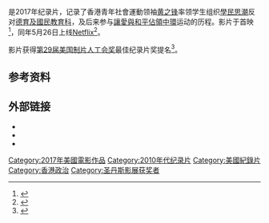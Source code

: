 {{NoteTA
|T=zh-hans:黄之锋：青年人物对抗超级强权;zh-hant:黃之鋒：熱血青年 vs. 超級強權;
}}

{{作品名称|name=''Joshua: Teenager vs. Superpower''|sg=黄之锋：青年人物对抗超级强权|hk=黃之鋒：熱血青年 vs. 超級強權|equiv-tw=hk}}是2017年纪录片，记录了香港青年社會運動领袖[[黄之锋|黄之锋]]率领学生组织[[學民思潮|學民思潮]]反对[[德育及國民教育科|德育及國民教育科]]，及后来参与[[讓愛與和平佔領中環|讓愛與和平佔領中環]]运动的历程。影片于{{le|2017年圣丹斯电影节|2017 Sundance Film Festival}}首映<ref>{{cite web |last1=Siegel |first1=Tatiana |title=Sundance: Netflix Nabs China Doc 'Joshua: Teenager Vs. Superpower' (Exclusive) |url=http://www.hollywoodreporter.com/news/sundance-netflix-nabs-china-doc-joshua-teenager-superpower-967749 |website=The Hollywood Reporter |accessdate=2020-07-13 |date=2017-01-23}}</ref>，同年5月26日上线[[Netflix|Netflix]]<ref>{{Cite news|url=http://www.scmp.com/news/hong-kong/politics/article/2092265/netflix-releases-trailer-documentary-about-hong-kong-pro|title=Netflix releases trailer for documentary about Hong Kong pro-democracy activist Joshua Wong|last=Singh|first=Harminder|date=2017-05-02|work=South China Morning Post|access-date=2017-05-02}}</ref>。

影片获得[[第29届美国制片人工会奖|第29届美国制片人工会奖]]最佳纪录片奖提名<ref>{{cite web |last1=Fowler |first1=Evan |title=Matthew Torne's 'Last Exit to Kai Tak' captures the underlying betrayal of Hong Kong by its political system |url=https://www.hongkongfp.com/2018/10/20/matthew-tornes-last-exit-kai-tak-captures-underlying-betrayal-hong-kong-political-system/ |website=Hong Kong Free Press |accessdate=2020-07-13 |date=2018-10-20}}</ref>。

== 参考资料 ==
{{reflist}}

== 外部链接 ==
* {{youtube|7lN9_mQq2mQ|官方宣传片}}
* {{IMDb title|id=tt6333072}}
* {{Rotten Tomatoes|joshua_teenager_vs_superpower}}

{{Netflix已上映電影與紀錄片}}

[[Category:2017年美國電影作品|Category:2017年美國電影作品]]
[[Category:2010年代纪录片|Category:2010年代纪录片]]
[[Category:美國紀錄片|Category:美國紀錄片]]
[[Category:香港政治|Category:香港政治]]
[[Category:圣丹斯影展获奖者|Category:圣丹斯影展获奖者]]